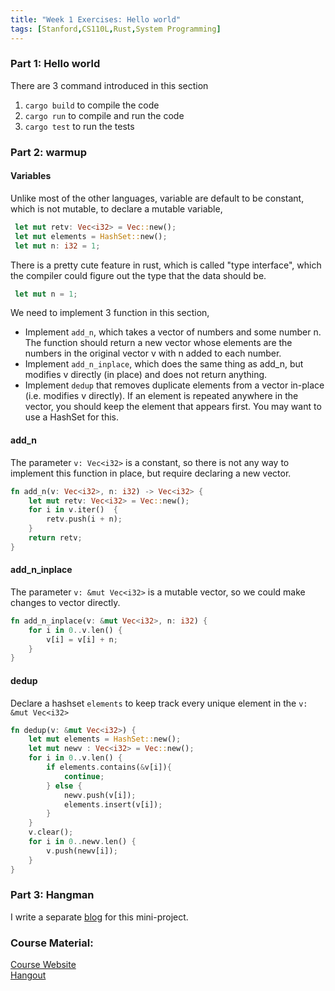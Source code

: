 ```yaml
---
title: "Week 1 Exercises: Hello world"
tags: [Stanford,CS110L,Rust,System Programming]
--- 
```


### Part 1: Hello world

There are 3 command introduced in this section

 1. `cargo build` to compile the code  
 2. `cargo run` to compile and run the code 
 3. `cargo test` to run the tests

### Part 2: warmup

#### Variables
Unlike most of the other languages, variable are default to be constant, which is not mutable, to declare a mutable variable,
```rust 
 let mut retv: Vec<i32> = Vec::new();
 let mut elements = HashSet::new();
 let mut n: i32 = 1; 
```

There is a pretty cute feature in rust, which is called "type interface", which the compiler could figure out the type that the data should be.

```rust 
 let mut n = 1; 
```

We need to implement 3 function in this section, 
 - Implement `add_n`, which takes a vector of numbers and some number n. The function should return a new vector whose elements are the numbers in the original vector v with n added to each number.
 - Implement `add_n_inplace`, which does the same thing as add_n, but modifies v directly (in place) and does not return anything.
 - Implement `dedup` that removes duplicate elements from a vector in-place (i.e. modifies v directly). If an element is repeated anywhere in the vector, you should keep the element that appears first. You may want to use a HashSet for this.

#### add_n
The parameter `v: Vec<i32>` is a constant, so there is not any way to implement this function in place, but require declaring a new vector.

```rust
fn add_n(v: Vec<i32>, n: i32) -> Vec<i32> {
    let mut retv: Vec<i32> = Vec::new();
    for i in v.iter()  { 
        retv.push(i + n);
    }
    return retv;
}
```
#### add_n_inplace
The parameter `v: &mut Vec<i32>` is a mutable vector, so we could make changes to vector directly.

```rust
fn add_n_inplace(v: &mut Vec<i32>, n: i32) {
    for i in 0..v.len() {
        v[i] = v[i] + n;
    }
}
```

#### dedup

Declare a hashset `elements` to keep track every unique element in the `v: &mut Vec<i32>`

```rust
fn dedup(v: &mut Vec<i32>) {
    let mut elements = HashSet::new();
    let mut newv : Vec<i32> = Vec::new();
    for i in 0..v.len() {
        if elements.contains(&v[i]){
            continue;
        } else {
            newv.push(v[i]);
            elements.insert(v[i]);
        } 
    }
    v.clear();
    for i in 0..newv.len() { 
        v.push(newv[i]);
    }
}
```

### Part 3: Hangman 
I write a separate [blog](../../projects/rust-hangman.mdx) for this mini-project.

### Course Material:
[Course Website](https://reberhardt.com/cs110l/spring-2020/)  
[Hangout](https://reberhardt.com/cs110l/spring-2020/assignments/week-1-exercises/)

